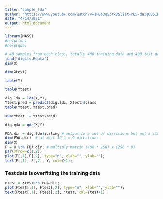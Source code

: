 ```yaml
---
title: "sample_lda"
author: "https://www.youtube.com/watch?v=1REe3qSotx8&list=PL5-da3qGB5IB-Xdpj_uXJpLGiRfv9UVXI"
date: "4/14/2021"
output: html_document
---
```


```r
library(MASS)
#help(lda)
#help(qda)

# 40 samples from each class, totally 400 training data and 400 test data
load('digits.Rdata')
dim(X)
```
```r
dim(Xtest)
```

```r
table(Y)
```

```r
table(Ytest)
```

```r
dig.lda = lda(X,Y);
Ytest.pred = predict(dig.lda, Xtest)$class
table(Ytest, Ytest.pred)
```
```r
sum(Ytest != Ytest.pred)
```

```r
dig.qda = qda(X,Y)
```
```r
FDA.dir = dig.lda$scaling # output is a set of directions but not a classification rule
dim(FDA.dir)  # at most 10-1 = 9 directions
dim(X)
F = X %*% FDA.dir; # multiply matrix (400 * 256) x (256 * 9)
par(mfrow=c(1,2))
plot(F[,1],F[,2], type="n", xlab="", ylab="");
text(F[,1], F[,2], Y, col=Y+1);
```
### Test data is overfitting the training data
```r
Ftest = Xtest%*% FDA.dir;
plot(Ftest[,1], Ftest[,2], type="n", xlab="", ylab="");
text(Ftest[,1], Ftest[,2], Ytest, col=Ytest+1);
```

